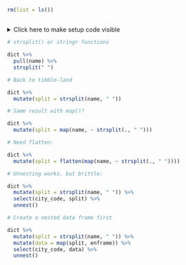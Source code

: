 ```r
rm(list = ls())
```


## <No caption defined>

<details><summary>Click here to make setup code visible</summary>
```r
### <No caption defined>

```
```r


library(tidyverse)
library(here)

dict <- readxl::read_excel(here("data/cities.xlsx"))
```
</details>


```r
# strsplit() or stringr functions
```
```r
dict %>%
  pull(name) %>%
  strsplit(" ")
```


```r
# Back to tibble-land
```
```r
dict %>%
  mutate(split = strsplit(name, " "))
```


```r
# Same result with map()?
```
```r
dict %>%
  mutate(split = map(name, ~ strsplit(., " ")))
```


```r
# Need flatten:
```
```r
dict %>%
  mutate(split = flatten(map(name, ~ strsplit(., " "))))
```


```r
# Unnesting works, but brittle:
```
```r
dict %>%
  mutate(split = strsplit(name, " ")) %>%
  select(city_code, split) %>%
  unnest()
```


```r
# Create a nested data frame first
```
```r
dict %>%
  mutate(split = strsplit(name, " ")) %>%
  mutate(data = map(split, enframe)) %>%
  select(city_code, data) %>%
  unnest()
```
